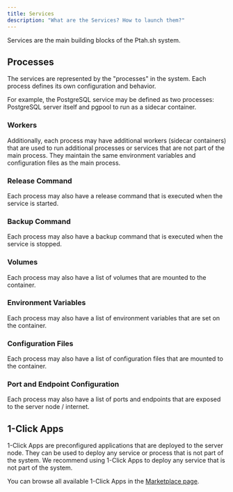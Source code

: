 ```yaml
---
title: Services
description: "What are the Services? How to launch them?"
---
```


Services are the main building blocks of the Ptah.sh system.

## Processes

The services are represented by the "processes" in the system. Each process defines its own configuration and behavior.

For example, the PostgreSQL service may be defined as two processes: PostgreSQL server itself and pgpool to run as a sidecar container.

### Workers

Additionally, each process may have additional workers (sidecar containers) that are used to run additional processes or services that are not part of the main process. They maintain the same environment variables and configuration files as the main process.

### Release Command

Each process may also have a release command that is executed when the service is started.

### Backup Command

Each process may also have a backup command that is executed when the service is stopped.

### Volumes

Each process may also have a list of volumes that are mounted to the container.

### Environment Variables

Each process may also have a list of environment variables that are set on the container.

### Configuration Files

Each process may also have a list of configuration files that are mounted to the container.

### Port and Endpoint Configuration

Each process may also have a list of ports and endpoints that are exposed to the server node / internet.

## 1-Click Apps

1-Click Apps are preconfigured applications that are deployed to the server node. They can be used to deploy any service or process that is not part of the system. We recommend using 1-Click Apps to deploy any service that is not part of the system.

You can browse all available 1-Click Apps in the [Marketplace page](/marketplace/).

